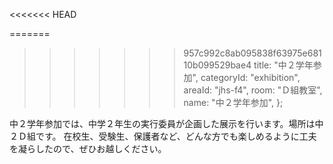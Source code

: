 <<<<<<< HEAD

=======
>>>>>>> 957c992c8ab095838f63975e68110b099529bae4
  title: "中２学年参加",
  categoryId: "exhibition",
  areaId: "jhs-f4",
  room: "Ｄ組教室",
  name: "中２学年参加",
};

中２学年参加では、中学２年生の実行委員が企画した展示を行います。場所は中２Ｄ組です。
在校生、受験生、保護者など、どんな方でも楽しめるように工夫を凝らしたので、ぜひお越しください。
